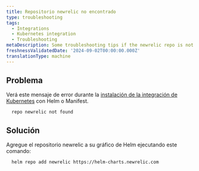 ```yaml
---
title: Repositorio newrelic no encontrado
type: troubleshooting
tags:
  - Integrations
  - Kubernetes integration
  - Troubleshooting
metaDescription: Some troubleshooting tips if the newrelic repo is not found.
freshnessValidatedDate: '2024-09-02T00:00:00.000Z'
translationType: machine
---
```


## Problema

Verá este mensaje de error durante la [instalación de la integración de Kubernetes](/install/kubernetes/) con Helm o Manifest.

```shell
  repo newrelic not found
```

## Solución

Agregue el repositorio newrelic a su gráfico de Helm ejecutando este comando:

```shell
  helm repo add newrelic https://helm-charts.newrelic.com
```